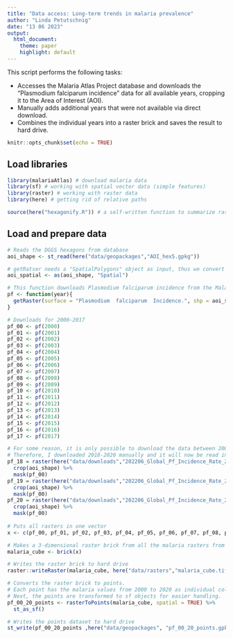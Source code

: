 ```yaml
---
title: "Data access: Long-term trends in malaria prevalence"
author: "Linda Petutschnig"
date: "13 06 2023"
output: 
  html_document:
    theme: paper
    highlight: default
---
```


This script performs the following tasks:

- Accesses the Malaria Atlas Project database and downloads the "Plasmodium falciparum incidence" data for all available years, cropping it to the Area of Interest (AOI).
- Manually adds additional years that were not available via direct download.
- Combines the individual years into a raster brick and saves the result to hard drive.

```r
knitr::opts_chunk$set(echo = TRUE)
```

## Load libraries

```r

library(malariaAtlas) # download malaria data
library(sf) # working with spatial vector data (simple features)
library(raster) # working with raster data
library(here) # getting rid of relative paths

source(here("hexagonify.R")) # a self-written function to summarize raster cells or points into hexagonal polygons

```

## Load and prepare data
```r

# Reads the DGGS hexagons from database
aoi_shape <- st_read(here("data/geopackages","AOI_hex5.gpkg"))

# getRatser needs a "SpatialPolygons" object as input, thus we convert the aoi here
aoi_spatial <- as(aoi_shape, "Spatial")

# This function downloads Plasmodium falciparum incidence from the MalariaAtlasProject site. We just need to specify the year.
pf <- function(year){
  getRaster(surface = "Plasmodium  falciparum  Incidence.", shp = aoi_spatial, year = year)
}

# Downloads for 2000-2017
pf_00 <- pf(2000)
pf_01 <- pf(2001)
pf_02 <- pf(2002)
pf_03 <- pf(2003)
pf_04 <- pf(2004)
pf_05 <- pf(2005)
pf_06 <- pf(2006)
pf_07 <- pf(2007)
pf_08 <- pf(2008)
pf_09 <- pf(2009)
pf_10 <- pf(2010)
pf_11 <- pf(2011)
pf_12 <- pf(2012)
pf_13 <- pf(2013)
pf_14 <- pf(2014)
pf_15 <- pf(2015)
pf_16 <- pf(2016)
pf_17 <- pf(2017)

# For some reason, it is only possible to download the data between 2000 and 2017 via the getRaster function. 
# Therefore, I downloaded 2018-2020 manually and it will now be read in, clipped and masked to our AOI and added to the malaria_cube.
pf_18 = raster(here("data/downloads","202206_Global_Pf_Incidence_Rate_2018.tif")) %>% 
  crop(aoi_shape) %>% 
  mask(pf_00)
pf_19 = raster(here("data/downloads","202206_Global_Pf_Incidence_Rate_2019.tif")) %>% 
  crop(aoi_shape) %>% 
  mask(pf_00)
pf_20 = raster(here("data/downloads","202206_Global_Pf_Incidence_Rate_2020.tif")) %>% 
  crop(aoi_shape) %>% 
  mask(pf_00)
  
# Puts all rasters in one vector 
x <- c(pf_00, pf_01, pf_02, pf_03, pf_04, pf_05, pf_06, pf_07, pf_08, pf_09, pf_10, pf_11, pf_12, pf_13, pf_14, pf_15, pf_16, pf_17, pf_18, pf_19, pf_20)

# Makes a 3-dimensional raster brick from all the malaria rasters from 2000 to 2020.
malaria_cube <- brick(x)

# Writes the raster brick to hard drive
raster::writeRaster(malaria_cube, here("data/rasters","malaria_cube.tif"), overwrite = TRUE)

# Converts the raster brick to points. 
# Each point has the malaria values from 2000 to 2020 as individual columns. 
# Next, the points are transformed to sf objects for easier handling.
pf_00_20_points <- rasterToPoints(malaria_cube, spatial = TRUE) %>% 
  st_as_sf()

# Writes the points dataset to hard drive
st_write(pf_00_20_points ,here("data/geopackages", "pf_00_20_points.gpkg"), append = FALSE)

```


